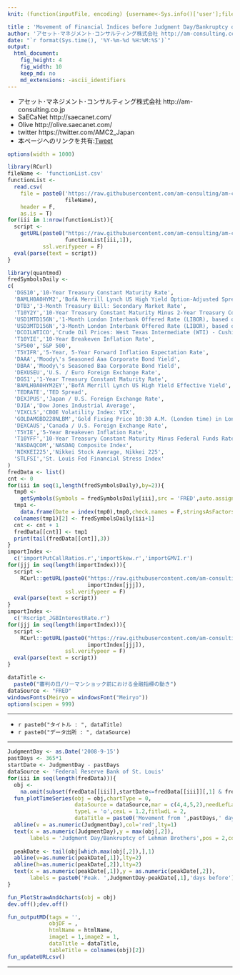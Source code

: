 ```yaml
---
knit: (function(inputFile, encoding) {username<-Sys.info()['user'];fileName<-'defaultPath.csv';pathToFile <-paste0('C:/Users/', username,'/Desktop/pathToCSV/');setwd(pathToFile);buf0<-read.csv(fileName,header = F,skip = 0,stringsAsFactor = F,check.names = F,fileEncoding = 'utf-8');timeStamp<-format(Sys.time(),'%Y%m%d%H%M%S');htmlName<-'MovementOfFinancialIndicesBeforeJudgment Day';rmarkdown::render(inputFile, encoding = encoding, output_file = paste0('C:/Users/',username,buf0[2,1],'charts/','am-consulting.co.jp-',htmlName,'.html')) })

title : 'Movement of Financial Indices before Judgment Day/Bankruptcy of Lehman Brothers'
author: 'アセット･マネジメント･コンサルティング株式会社 http://am-consulting.co.jp'
date: "`r format(Sys.time(), '%Y-%m-%d %H:%M:%S')`"
output: 
  html_document:
    fig_height: 4
    fig_width: 10
    keep_md: no
    md_extensions: -ascii_identifiers 
---
```

<link href="http://knowledgevault.saecanet.com/components/rmarkdown-html.css" rel="stylesheet">
<script src="http://knowledgevault.saecanet.com/components/JavascriptCode.js"></script>
<style>.main-container {max-width : 1000px;}</style>

- アセット･マネジメント･コンサルティング株式会社 http://am-consulting.co.jp
- SaECaNet http://saecanet.com/
- Olive http://olive.saecanet.com/
- twitter https://twitter.com/AMC2_Japan
- 本ページへのリンクを共有:<a href="https://twitter.com/share" class="twitter-share-button" data-via="AMC2_Japan" data-size="large">Tweet</a> <script>!function(d,s,id){var js,fjs=d.getElementsByTagName(s)[0],p=/^http:/.test(d.location)?'http':'https';if(!d.getElementById(id)){js=d.createElement(s);js.id=id;js.src=p+'://platform.twitter.com/widgets.js';fjs.parentNode.insertBefore(js,fjs);}}(document, 'script', 'twitter-wjs');</script>

```r
options(width = 1000)
```

```r
library(RCurl)
fileName <- 'functionList.csv'
functionList <-
  read.csv(
    file = paste0('https://raw.githubusercontent.com/am-consulting/am-consulting.github.io/master/csv/',
                  fileName),
    header = F,
    as.is = T)
for(iii in 1:nrow(functionList)){
  script <- 
    getURL(paste0("https://raw.githubusercontent.com/am-consulting/am-consulting.github.io/master/", 
                  functionList[iii,1]),
           ssl.verifypeer = F)
  eval(parse(text = script))
}
```

```r
library(quantmod)
fredSymbolsDaily <- 
c(
  'DGS10','10-Year Treasury Constant Maturity Rate',
  'BAMLH0A0HYM2','BofA Merrill Lynch US High Yield Option-Adjusted Spread',
  'DTB3','3-Month Treasury Bill: Secondary Market Rate',
  'T10Y2Y','10-Year Treasury Constant Maturity Minus 2-Year Treasury Constant Maturity',
  'USD1MTD156N','1-Month London Interbank Offered Rate (LIBOR), based on U.S. Dollar',
  'USD3MTD156N','3-Month London Interbank Offered Rate (LIBOR), based on U.S. Dollar',
  'DCOILWTICO','Crude Oil Prices: West Texas Intermediate (WTI) - Cushing, Oklahoma',
  'T10YIE','10-Year Breakeven Inflation Rate',
  'SP500','S&P 500',
  'T5YIFR','5-Year, 5-Year Forward Inflation Expectation Rate',
  'DAAA','Moody\'s Seasoned Aaa Corporate Bond Yield',
  'DBAA','Moody\'s Seasoned Baa Corporate Bond Yield',
  'DEXUSEU','U.S. / Euro Foreign Exchange Rate',
  'DGS1','1-Year Treasury Constant Maturity Rate',
  'BAMLH0A0HYM2EY','BofA Merrill Lynch US High Yield Effective Yield',
  'TEDRATE','TED Spread',
  'DEXJPUS','Japan / U.S. Foreign Exchange Rate',
  'DJIA','Dow Jones Industrial Average',
  'VIXCLS','CBOE Volatility Index: VIX',
  'GOLDAMGBD228NLBM','Gold Fixing Price 10:30 A.M. (London time) in London Bullion Market, based in U.S. Dollars',
  'DEXCAUS','Canada / U.S. Foreign Exchange Rate',
  'T5YIE','5-Year Breakeven Inflation Rate',
  'T10YFF','10-Year Treasury Constant Maturity Minus Federal Funds Rate',
  'NASDAQCOM','NASDAQ Composite Index',
  'NIKKEI225','Nikkei Stock Average, Nikkei 225',
  'STLFSI','St. Louis Fed Financial Stress Index'
)
fredData <- list()
cnt <- 0
for(iii in seq(1,length(fredSymbolsDaily),by=2)){
  tmp0 <- 
    getSymbols(Symbols = fredSymbolsDaily[iii],src = 'FRED',auto.assign = F)
  tmp1 <-
    data.frame(Date = index(tmp0),tmp0,check.names = F,stringsAsFactors = F,row.names = NULL)
  colnames(tmp1)[2] <- fredSymbolsDaily[iii+1]
  cnt <- cnt + 1
  fredData[[cnt]] <- tmp1
  print(tail(fredData[[cnt]],3))
}
importIndex <- 
  c('importPutCallRatios.r','importSkew.r','importGMVI.r')
for(jjj in seq(length(importIndex))){
  script <- 
    RCurl::getURL(paste0("https://raw.githubusercontent.com/am-consulting/am-consulting.github.io/master/", 
                         importIndex[jjj]),
                  ssl.verifypeer = F)
  eval(parse(text = script))
}
importIndex <- 
  c('Rscript_JGBInterestRate.r')
for(jjj in seq(length(importIndex))){
  script <- 
    RCurl::getURL(paste0("https://raw.githubusercontent.com/am-consulting/Rscript/master/", 
                         importIndex[jjj]),
                  ssl.verifypeer = F)
  eval(parse(text = script))
}
```

```r
dataTitle <- 
  paste0("審判の日/リーマンショック前における金融指標の動き")
dataSource <- "FRED"
windowsFonts(Meiryo = windowsFont("Meiryo"))
options(scipen = 999)
```

***

- `r paste0("タイトル : ", dataTitle)`
- `r paste0("データ出所 : ", dataSource)`

***

```r
JudgmentDay <- as.Date('2008-9-15')
pastDays <- 365*1
startDate <- JudgmentDay - pastDays
dataSource <- 'Federal Reserve Bank of St. Louis'
for(iii in seq(length(fredData))){
  obj <- 
    na.omit(subset(fredData[[iii]],startDate<=fredData[[iii]][,1] & fredData[[iii]][,1]<=JudgmentDay))
  fun_plotTimeSeries(obj = obj,chartType = 0,
                     dataSource = dataSource,mar = c(4,4,5,2),needLefLab = 0,fitLcolor = 2,
                     typeL = 'o',cexL = 1.2,fitlwdL = 2,
                     dataTitle = paste0('Movement from ',pastDays,' days before Judgment Day'))
  abline(v = as.numeric(JudgmentDay),col='red',lty=1)
  text(x = as.numeric(JudgmentDay),y = max(obj[,2]),
       labels = 'Judgment Day/Bankruptcy of Lehman Brothers',pos = 2,col='red')
  
  peakDate <- tail(obj[which.max(obj[,2]),],1)
  abline(v=as.numeric(peakDate[,1]),lty=2)
  abline(h=as.numeric(peakDate[,2]),lty=2)
  text(x = as.numeric(peakDate[,1]),y = as.numeric(peakDate[,2]),
       labels = paste0('Peak. ',JudgmentDay-peakDate[,1],'days before'),pos=2,srt=90,cex=1.2,offset = 1)
}
```

```r
fun_PlotStrawAnd4charts(obj = obj)
dev.off();dev.off()
```

```r
fun_outputMD(tags = '',
             objDF = ,
             htmlName = htmlName,
             image1 = 1,image2 = 1,
             dataTitle = dataTitle,
             tableTitle = colnames(obj)[2])
fun_updateURLcsv()
```

***
<script>MakeNegative();</script>
<script>
  (function(i,s,o,g,r,a,m){i['GoogleAnalyticsObject']=r;i[r]=i[r]||function(){
  (i[r].q=i[r].q||[]).push(arguments)},i[r].l=1*new Date();a=s.createElement(o),
  m=s.getElementsByTagName(o)[0];a.async=1;a.src=g;m.parentNode.insertBefore(a,m)
  })(window,document,'script','https://www.google-analytics.com/analytics.js','ga');

  ga('create', 'UA-3077339-5', 'auto');
  ga('send', 'pageview');

</script>
